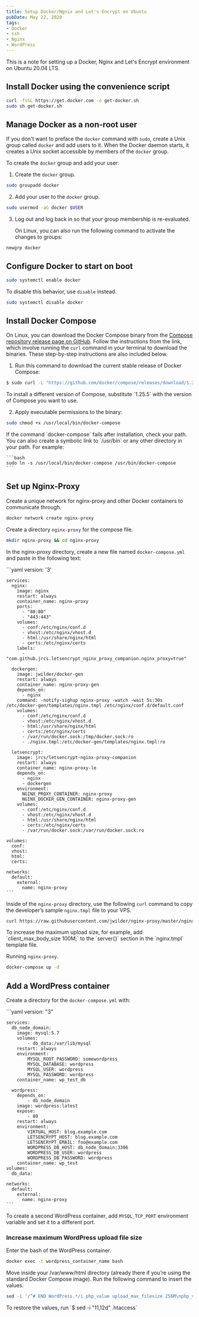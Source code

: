 ```yaml
---
title: Setup Docker/Ngnix and Let's Encrypt on Ubuntu
pubDate: May 22, 2020
tags:
- Docker
- ssh
- Nginx
- WordPress
---
```



This is a note for setting up a Docker, Nginx and Let's Encrypt environment on
Ubuntu 20.04 LTS.

## Install Docker using the convenience script

```bash
curl -fsSL https://get.docker.com -o get-docker.sh
sudo sh get-docker.sh
```

## Manage Docker as a non-root user

If you don't want to preface the `docker` command with `sudo`, create a Unix
group called `docker` and add users to it. When the Docker daemon starts, it
creates a Unix socket accessible by members of the `docker` group.

To create the `docker` group and add your user:

1.  Create the `docker` group.

```bash
sudo groupadd docker
```

2.  Add your user to the `docker` group.

```bash
sudo usermod -aG docker $USER
```

3.  Log out and log back in so that your group membership is re-evaluated.
    
    On Linux, you can also run the following command to activate the changes to groups:
  
```bash
newgrp docker 
```

## Configure Docker to start on boot

```bash
sudo systemctl enable docker
```

To disable this behavior, use `disable` instead.

```bash
sudo systemctl disable docker
```

## Install Docker Compose

On Linux, you can download the Docker Compose binary from the
[Compose repository release page on GitHub](https://github.com/docker/compose/releases).
Follow the instructions from the link, which involve running the `curl` command
in your terminal to download the binaries. These step-by-step instructions are
also included below.

1.  Run this command to download the current stable release of Docker Compose:

```bash
$ sudo curl -L "https://github.com/docker/compose/releases/download/1.25.5/docker-compose-$(uname -s)-$(uname -m)" -o /usr/local/bin/docker-compose
```

<Aside type="note">
    To install a different version of Compose, substitute `1.25.5`
    with the version of Compose you want to use.
</Aside>

2.  Apply executable permissions to the binary:

``` bash
sudo chmod +x /usr/local/bin/docker-compose
```
    
<Aside type="note">
    If the command `docker-compose` fails after installation, check your
    path. You can also create a symbolic link to `/usr/bin` or any other
    directory in your path. For example:

    ```bash
    sudo ln -s /usr/local/bin/docker-compose /usr/bin/docker-compose
    ```
</Aside>

## Set up Nginx-Proxy

Create a unique network for nginx-proxy and other Docker containers to communicate through.

``` bash
docker network create nginx-proxy
```

Create a directory `nginx-proxy` for the compose file.

``` bash
mkdir nginx-proxy && cd nginx-proxy
```

In the nginx-proxy directory, create a new file named `docker-compose.yml` and paste in the following text:


<Aside type="note" title="example `docker-compose.yml` for nginx-proxy">
    ```yaml
    version: '3'

    services:
      nginx:
        image: nginx
        restart: always
        container_name: nginx-proxy
        ports:
          - "80:80"
          - "443:443"
        volumes:
          - conf:/etc/nginx/conf.d
          - vhost:/etc/nginx/vhost.d
          - html:/usr/share/nginx/html
          - certs:/etc/nginx/certs
        labels:
          - "com.github.jrcs.letsencrypt_nginx_proxy_companion.nginx_proxy=true"

      dockergen:
        image: jwilder/docker-gen
        restart: always
        container_name: nginx-proxy-gen
        depends_on:
          - nginx
        command: -notify-sighup nginx-proxy -watch -wait 5s:30s /etc/docker-gen/templates/nginx.tmpl /etc/nginx/conf.d/default.conf
        volumes:
          - conf:/etc/nginx/conf.d
          - vhost:/etc/nginx/vhost.d
          - html:/usr/share/nginx/html
          - certs:/etc/nginx/certs
          - /var/run/docker.sock:/tmp/docker.sock:ro
          - ./nginx.tmpl:/etc/docker-gen/templates/nginx.tmpl:ro

      letsencrypt:
        image: jrcs/letsencrypt-nginx-proxy-companion
        restart: always
        container_name: nginx-proxy-le
        depends_on:
          - nginx
          - dockergen
        environment:
          NGINX_PROXY_CONTAINER: nginx-proxy
          NGINX_DOCKER_GEN_CONTAINER: nginx-proxy-gen
        volumes:
          - conf:/etc/nginx/conf.d
          - vhost:/etc/nginx/vhost.d
          - html:/usr/share/nginx/html
          - certs:/etc/nginx/certs
          - /var/run/docker.sock:/var/run/docker.sock:ro

    volumes:
      conf:
      vhost:
      html:
      certs:

    networks:
      default:
        external:
          name: nginx-proxy
    ```
</Aside>

Inside of the `nginx-proxy` directory, use the following `curl` command to copy the developer’s sample `nginx.tmpl` file to your VPS.

```bash
curl https://raw.githubusercontent.com/jwilder/nginx-proxy/master/nginx.tmpl > nginx.tmpl
```


<Aside type="note" title="Increase upload file size">
To increase the maximum upload size, for example, add `client_max_body_size 100M;` to the `server{}` section in the `nginx.tmpl` template file.
</Aside>

Running `nginx-proxy`.

```bash
docker-compose up -d
```

## Add a WordPress container

Create a directory for the `docker-compose.yml` with:

<Aside type="note" title="example `docker-compose.yml` for WordPress container">
    ```yaml
    version: "3"

    services:
      db_node_domain:
        image: mysql:5.7
        volumes:
            - db_data:/var/lib/mysql
        restart: always
        environment:
            MYSQL_ROOT_PASSWORD: somewordpress
            MYSQL_DATABASE: wordpress
            MYSQL_USER: wordpress
            MYSQL_PASSWORD: wordpress
        container_name: wp_test_db

      wordpress:
        depends_on:
            - db_node_domain
        image: wordpress:latest
        expose:
            - 80
        restart: always
        environment:
            VIRTUAL_HOST: blog.example.com
            LETSENCRYPT_HOST: blog.example.com
            LETSENCRYPT_EMAIL: foo@example.com
            WORDPRESS_DB_HOST: db_node_domain:3306
            WORDPRESS_DB_USER: wordpress
            WORDPRESS_DB_PASSWORD: wordpress
        container_name: wp_test
    volumes:
      db_data:

    networks:
      default:
        external:
          name: nginx-proxy
    ```
</Aside>

To create a second WordPress container, add `MYSQL_TCP_PORT` environment variable and set it to a different port.

### Increase maximum WordPress upload file size

Enter the bash of the WordPress container.

```bash
docker exec -t wordpress_container_name bash
```

Move inside your /var/www/html directory (already there if you’re using the standard Docker Compose image). Run the following command to insert the values.

```bash
sed -i '/^# END WordPress.*/i php_value upload_max_filesize 256M\nphp_value post_max_size 256M' .htaccess
```

<Aside type="note">
    To restore the values, run `$ sed -i "11,12d" .htaccess`
</Aside>
